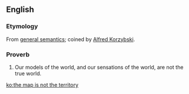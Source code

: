==English==
{{wikipedia}}

===Etymology===
From [[w:General_semantics|general semantics]]; coined by [[w:Alfred Korzybski|Alfred Korzybski]].

===Proverb===
{{en-proverb}}

# Our models of the world, and our sensations of the world, are not the true world.

[[ko:the map is not the territory]]